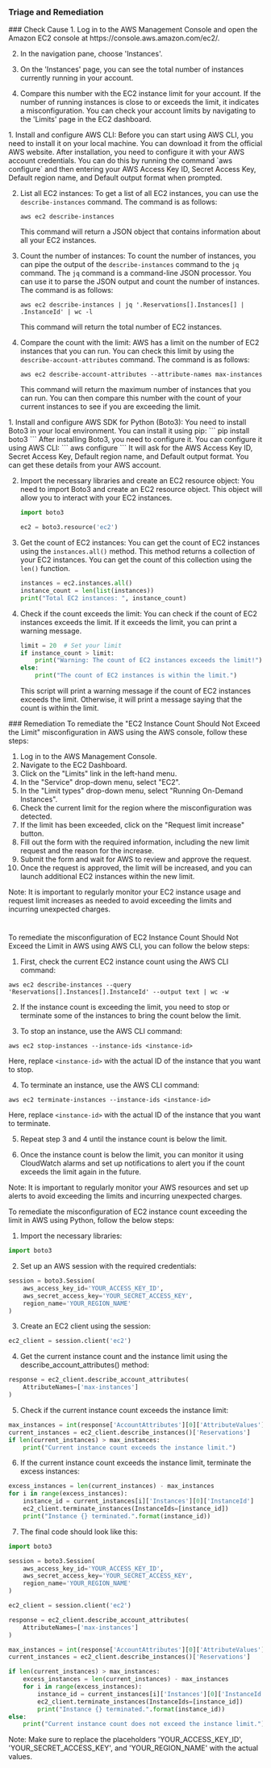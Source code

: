 
### Triage and Remediation
<Tabs>

<Tab title='Cause'>
### Check Cause
<AccordionGroup>
<Accordion title='Using Console' defaultOpen='true'>
1. Log in to the AWS Management Console and open the Amazon EC2 console at https://console.aws.amazon.com/ec2/.

2. In the navigation pane, choose 'Instances'.

3. On the 'Instances' page, you can see the total number of instances currently running in your account. 

4. Compare this number with the EC2 instance limit for your account. If the number of running instances is close to or exceeds the limit, it indicates a misconfiguration. You can check your account limits by navigating to the 'Limits' page in the EC2 dashboard.
</Accordion>

<Accordion title='Using CLI'>
1. Install and configure AWS CLI: Before you can start using AWS CLI, you need to install it on your local machine. You can download it from the official AWS website. After installation, you need to configure it with your AWS account credentials. You can do this by running the command `aws configure` and then entering your AWS Access Key ID, Secret Access Key, Default region name, and Default output format when prompted.

2. List all EC2 instances: To get a list of all EC2 instances, you can use the `describe-instances` command. The command is as follows:

   ```
   aws ec2 describe-instances
   ```

   This command will return a JSON object that contains information about all your EC2 instances.

3. Count the number of instances: To count the number of instances, you can pipe the output of the `describe-instances` command to the `jq` command. The `jq` command is a command-line JSON processor. You can use it to parse the JSON output and count the number of instances. The command is as follows:

   ```
   aws ec2 describe-instances | jq '.Reservations[].Instances[] | .InstanceId' | wc -l
   ```

   This command will return the total number of EC2 instances.

4. Compare the count with the limit: AWS has a limit on the number of EC2 instances that you can run. You can check this limit by using the `describe-account-attributes` command. The command is as follows:

   ```
   aws ec2 describe-account-attributes --attribute-names max-instances
   ```

   This command will return the maximum number of instances that you can run. You can then compare this number with the count of your current instances to see if you are exceeding the limit.
</Accordion>

<Accordion title='Using Python'>
1. Install and configure AWS SDK for Python (Boto3):
   You need to install Boto3 in your local environment. You can install it using pip:
   ```
   pip install boto3
   ```
   After installing Boto3, you need to configure it. You can configure it using AWS CLI:
   ```
   aws configure
   ```
   It will ask for the AWS Access Key ID, Secret Access Key, Default region name, and Default output format. You can get these details from your AWS account.

2. Import the necessary libraries and create an EC2 resource object:
   You need to import Boto3 and create an EC2 resource object. This object will allow you to interact with your EC2 instances.
   ```python
   import boto3

   ec2 = boto3.resource('ec2')
   ```

3. Get the count of EC2 instances:
   You can get the count of EC2 instances using the `instances.all()` method. This method returns a collection of your EC2 instances. You can get the count of this collection using the `len()` function.
   ```python
   instances = ec2.instances.all()
   instance_count = len(list(instances))
   print("Total EC2 instances: ", instance_count)
   ```

4. Check if the count exceeds the limit:
   You can check if the count of EC2 instances exceeds the limit. If it exceeds the limit, you can print a warning message.
   ```python
   limit = 20  # Set your limit
   if instance_count > limit:
       print("Warning: The count of EC2 instances exceeds the limit!")
   else:
       print("The count of EC2 instances is within the limit.")
   ```
   This script will print a warning message if the count of EC2 instances exceeds the limit. Otherwise, it will print a message saying that the count is within the limit.
</Accordion>

</AccordionGroup>
</Tab>
<Tab title='Remediation'>
### Remediation

<AccordionGroup>
<Accordion title='Using Console' defaultOpen='true'>
To remediate the "EC2 Instance Count Should Not Exceed the Limit" misconfiguration in AWS using the AWS console, follow these steps:

1. Log in to the AWS Management Console.
2. Navigate to the EC2 Dashboard.
3. Click on the "Limits" link in the left-hand menu.
4. In the "Service" drop-down menu, select "EC2".
5. In the "Limit types" drop-down menu, select "Running On-Demand Instances".
6. Check the current limit for the region where the misconfiguration was detected.
7. If the limit has been exceeded, click on the "Request limit increase" button.
8. Fill out the form with the required information, including the new limit request and the reason for the increase.
9. Submit the form and wait for AWS to review and approve the request.
10. Once the request is approved, the limit will be increased, and you can launch additional EC2 instances within the new limit.

Note: It is important to regularly monitor your EC2 instance usage and request limit increases as needed to avoid exceeding the limits and incurring unexpected charges.

#
</Accordion>

<Accordion title='Using CLI'>
To remediate the misconfiguration of EC2 Instance Count Should Not Exceed the Limit in AWS using AWS CLI, you can follow the below steps:

1. First, check the current EC2 instance count using the AWS CLI command:
```
aws ec2 describe-instances --query 'Reservations[].Instances[].InstanceId' --output text | wc -w
```

2. If the instance count is exceeding the limit, you need to stop or terminate some of the instances to bring the count below the limit.

3. To stop an instance, use the AWS CLI command:
```
aws ec2 stop-instances --instance-ids <instance-id>
```
Here, replace `<instance-id>` with the actual ID of the instance that you want to stop.

4. To terminate an instance, use the AWS CLI command:
```
aws ec2 terminate-instances --instance-ids <instance-id>
```
Here, replace `<instance-id>` with the actual ID of the instance that you want to terminate.

5. Repeat step 3 and 4 until the instance count is below the limit.

6. Once the instance count is below the limit, you can monitor it using CloudWatch alarms and set up notifications to alert you if the count exceeds the limit again in the future.

Note: It is important to regularly monitor your AWS resources and set up alerts to avoid exceeding the limits and incurring unexpected charges.
</Accordion>

<Accordion title='Using Python'>
To remediate the misconfiguration of EC2 instance count exceeding the limit in AWS using Python, follow the below steps:

1. Import the necessary libraries:

```python
import boto3
```

2. Set up an AWS session with the required credentials:

```python
session = boto3.Session(
    aws_access_key_id='YOUR_ACCESS_KEY_ID',
    aws_secret_access_key='YOUR_SECRET_ACCESS_KEY',
    region_name='YOUR_REGION_NAME'
)
```

3. Create an EC2 client using the session:

```python
ec2_client = session.client('ec2')
```

4. Get the current instance count and the instance limit using the describe_account_attributes() method:

```python
response = ec2_client.describe_account_attributes(
    AttributeNames=['max-instances']
)
```

5. Check if the current instance count exceeds the instance limit:

```python
max_instances = int(response['AccountAttributes'][0]['AttributeValues'][0]['AttributeValue'])
current_instances = ec2_client.describe_instances()['Reservations']
if len(current_instances) > max_instances:
    print("Current instance count exceeds the instance limit.")
```

6. If the current instance count exceeds the instance limit, terminate the excess instances:

```python
excess_instances = len(current_instances) - max_instances
for i in range(excess_instances):
    instance_id = current_instances[i]['Instances'][0]['InstanceId']
    ec2_client.terminate_instances(InstanceIds=[instance_id])
    print("Instance {} terminated.".format(instance_id))
```

7. The final code should look like this:

```python
import boto3

session = boto3.Session(
    aws_access_key_id='YOUR_ACCESS_KEY_ID',
    aws_secret_access_key='YOUR_SECRET_ACCESS_KEY',
    region_name='YOUR_REGION_NAME'
)

ec2_client = session.client('ec2')

response = ec2_client.describe_account_attributes(
    AttributeNames=['max-instances']
)

max_instances = int(response['AccountAttributes'][0]['AttributeValues'][0]['AttributeValue'])
current_instances = ec2_client.describe_instances()['Reservations']

if len(current_instances) > max_instances:
    excess_instances = len(current_instances) - max_instances
    for i in range(excess_instances):
        instance_id = current_instances[i]['Instances'][0]['InstanceId']
        ec2_client.terminate_instances(InstanceIds=[instance_id])
        print("Instance {} terminated.".format(instance_id))
else:
    print("Current instance count does not exceed the instance limit.")
```

Note: Make sure to replace the placeholders 'YOUR_ACCESS_KEY_ID', 'YOUR_SECRET_ACCESS_KEY', and 'YOUR_REGION_NAME' with the actual values.
</Accordion>

</AccordionGroup>
</Tab>
</Tabs>
